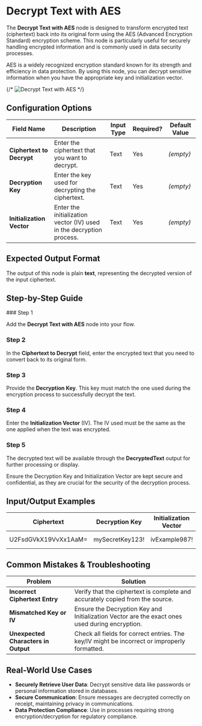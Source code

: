 
# Decrypt Text with AES

The **Decrypt Text with AES** node is designed to transform encrypted text (ciphertext) back into its original form using the AES (Advanced Encryption Standard) encryption scheme. This node is particularly useful for securely handling encrypted information and is commonly used in data security processes.

AES is a widely recognized encryption standard known for its strength and efficiency in data protection. By using this node, you can decrypt sensitive information when you have the appropriate key and initialization vector.

{/* ![Decrypt Text with AES](./decrypt-text-with-aes.png) */}

## Configuration Options

| Field Name                | Description                                                          | Input Type | Required? | Default Value |
| ------------------------- | -------------------------------------------------------------------- | ---------- | --------- | ------------- |
| **Ciphertext to Decrypt** | Enter the ciphertext that you want to decrypt.                       | Text       | Yes       | _(empty)_     |
| **Decryption Key**        | Enter the key used for decrypting the ciphertext.                    | Text       | Yes       | _(empty)_     |
| **Initialization Vector** | Enter the initialization vector (IV) used in the decryption process. | Text       | Yes       | _(empty)_     |

## Expected Output Format

The output of this node is plain **text**, representing the decrypted version of the input ciphertext.

## Step-by-Step Guide

<Steps>
### Step 1

Add the **Decrypt Text with AES** node into your flow.

### Step 2

In the **Ciphertext to Decrypt** field, enter the encrypted text that you need to convert back to its original form.

### Step 3

Provide the **Decryption Key**. This key must match the one used during the encryption process to successfully decrypt the text.

### Step 4

Enter the **Initialization Vector** (IV). The IV used must be the same as the one applied when the text was encrypted.

### Step 5

The decrypted text will be available through the **DecryptedText** output for further processing or display.

</Steps>

<Callout type="info" title="Important">
  Ensure the Decryption Key and Initialization Vector are kept secure and
  confidential, as they are crucial for the security of the decryption process.
</Callout>

## Input/Output Examples

| Ciphertext           | Decryption Key  | Initialization Vector | Output Value | Output Type |
| -------------------- | --------------- | --------------------- | ------------ | ----------- |
| U2FsdGVkX19VvXx1AaM= | mySecretKey123! | ivExample987!         | Hello World  | Text        |

## Common Mistakes & Troubleshooting

| Problem                             | Solution                                                                                       |
| ----------------------------------- | ---------------------------------------------------------------------------------------------- |
| **Incorrect Ciphertext Entry**      | Verify that the ciphertext is complete and accurately copied from the source.                  |
| **Mismatched Key or IV**            | Ensure the Decryption Key and Initialization Vector are the exact ones used during encryption. |
| **Unexpected Characters in Output** | Check all fields for correct entries. The key/IV might be incorrect or improperly formatted.   |

## Real-World Use Cases

- **Securely Retrieve User Data**: Decrypt sensitive data like passwords or personal information stored in databases.
- **Secure Communication**: Ensure messages are decrypted correctly on receipt, maintaining privacy in communications.
- **Data Protection Compliance**: Use in processes requiring strong encryption/decryption for regulatory compliance.
